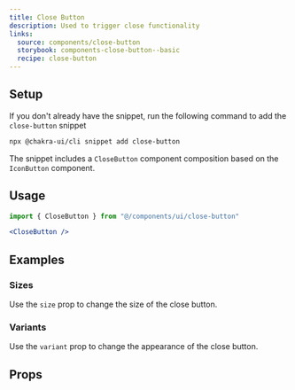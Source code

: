 ```yaml
---
title: Close Button
description: Used to trigger close functionality
links:
  source: components/close-button
  storybook: components-close-button--basic
  recipe: close-button
---
```


<ExampleTabs name="close-button-basic" />

## Setup

If you don't already have the snippet, run the following command to add the
`close-button` snippet

```sh
npx @chakra-ui/cli snippet add close-button
```

The snippet includes a `CloseButton` component composition based on the
`IconButton` component.

## Usage

```jsx
import { CloseButton } from "@/components/ui/close-button"
```

```jsx
<CloseButton />
```

## Examples

### Sizes

Use the `size` prop to change the size of the close button.

<ExampleTabs name="close-button-with-sizes" />

### Variants

Use the `variant` prop to change the appearance of the close button.

<ExampleTabs name="close-button-with-variants" />

## Props

<PropTable component="Button" part="Button" />
